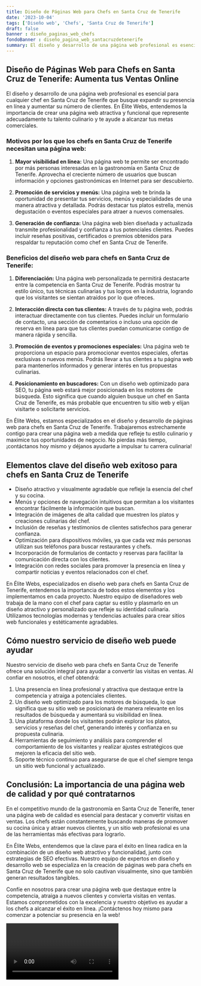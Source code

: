 ```yaml
---
title: Diseño de Páginas Web para Chefs en Santa Cruz de Tenerife
date: '2023-10-04'
tags: ['Diseño web', 'Chefs', 'Santa Cruz de Tenerife']
draft: false
banner : diseño_paginas_web_chefs
fondoBanner : diseño_pagina_web_santacruzdetenerife
summary: El diseño y desarrollo de una página web profesional es esencial para cualquier chef en Santa Cruz de Tenerife que busque expandir su presencia en línea y aumentar su número de clientes. En Élite Webs, entendemos la importancia de crear una página web atractiva y funcional que represente adecuadamente tu talento culinario y te ayude a alcanzar tus metas comerciales. 
---
```


## Diseño de Páginas Web para Chefs en Santa Cruz de Tenerife: Aumenta tus Ventas Online

El diseño y desarrollo de una página web profesional es esencial para cualquier chef en Santa Cruz de Tenerife que busque expandir su presencia en línea y aumentar su número de clientes. En Élite Webs, entendemos la importancia de crear una página web atractiva y funcional que represente adecuadamente tu talento culinario y te ayude a alcanzar tus metas comerciales. 

### Motivos por los que los chefs en Santa Cruz de Tenerife necesitan una página web:

1. **Mayor visibilidad en línea:** Una página web te permite ser encontrado por más personas interesadas en la gastronomía en Santa Cruz de Tenerife. Aprovecha el creciente número de usuarios que buscan información y opciones gastronómicas en Internet para ser descubierto.

2. **Promoción de servicios y menús:** Una página web te brinda la oportunidad de presentar tus servicios, menús y especialidades de una manera atractiva y detallada. Podrás destacar tus platos estrella, menús degustación o eventos especiales para atraer a nuevos comensales.

3. **Generación de confianza:** Una página web bien diseñada y actualizada transmite profesionalidad y confianza a tus potenciales clientes. Puedes incluir reseñas positivas, certificados o premios obtenidos para respaldar tu reputación como chef en Santa Cruz de Tenerife.

### Beneficios del diseño web para chefs en Santa Cruz de Tenerife:

1. **Diferenciación:** Una página web personalizada te permitirá destacarte entre la competencia en Santa Cruz de Tenerife. Podrás mostrar tu estilo único, tus técnicas culinarias y tus logros en la industria, logrando que los visitantes se sientan atraídos por lo que ofreces.

2. **Interacción directa con tus clientes:** A través de tu página web, podrás interactuar directamente con tus clientes. Puedes incluir un formulario de contacto, una sección de comentarios o incluso una opción de reserva en línea para que tus clientes puedan comunicarse contigo de manera rápida y sencilla.

3. **Promoción de eventos y promociones especiales:** Una página web te proporciona un espacio para promocionar eventos especiales, ofertas exclusivas o nuevos menús. Podrás llevar a tus clientes a tu página web para mantenerlos informados y generar interés en tus propuestas culinarias.

4. **Posicionamiento en buscadores:** Con un diseño web optimizado para SEO, tu página web estará mejor posicionada en los motores de búsqueda. Esto significa que cuando alguien busque un chef en Santa Cruz de Tenerife, es más probable que encuentren tu sitio web y elijan visitarte o solicitarte servicios.

En Élite Webs, estamos especializados en el diseño y desarrollo de páginas web para chefs en Santa Cruz de Tenerife. Trabajaremos estrechamente contigo para crear una página web a medida que refleje tu estilo culinario y maximice tus oportunidades de negocio. No pierdas más tiempo, ¡contáctanos hoy mismo y déjanos ayudarte a impulsar tu carrera culinaria!

<GifSeo />

<Cta />

## Elementos clave del diseño web exitoso para chefs en Santa Cruz de Tenerife

- Diseño atractivo y visualmente agradable que refleje la esencia del chef y su cocina.
- Menús y opciones de navegación intuitivos que permitan a los visitantes encontrar fácilmente la información que buscan.
- Integración de imágenes de alta calidad que muestren los platos y creaciones culinarias del chef.
- Inclusión de reseñas y testimonios de clientes satisfechos para generar confianza.
- Optimización para dispositivos móviles, ya que cada vez más personas utilizan sus teléfonos para buscar restaurantes y chefs.
- Incorporación de formularios de contacto y reservas para facilitar la comunicación directa con los clientes.
- Integración con redes sociales para promover la presencia en línea y compartir noticias y eventos relacionados con el chef.

En Élite Webs, especializados en diseño web para chefs en Santa Cruz de Tenerife, entendemos la importancia de todos estos elementos y los implementamos en cada proyecto. Nuestro equipo de diseñadores web trabaja de la mano con el chef para captar su estilo y plasmarlo en un diseño atractivo y personalizado que refleje su identidad culinaria. Utilizamos tecnologías modernas y tendencias actuales para crear sitios web funcionales y estéticamente agradables.

## Cómo nuestro servicio de diseño web puede ayudar

Nuestro servicio de diseño web para chefs en Santa Cruz de Tenerife ofrece una solución integral para ayudar a convertir las visitas en ventas. Al confiar en nosotros, el chef obtendrá:

1. Una presencia en línea profesional y atractiva que destaque entre la competencia y atraiga a potenciales clientes.
2. Un diseño web optimizado para los motores de búsqueda, lo que significa que su sitio web se posicionará de manera relevante en los resultados de búsqueda y aumentará su visibilidad en línea.
3. Una plataforma donde los visitantes podrán explorar los platos, servicios y reseñas del chef, generando interés y confianza en su propuesta culinaria.
4. Herramientas de seguimiento y análisis para comprender el comportamiento de los visitantes y realizar ajustes estratégicos que mejoren la eficacia del sitio web.
5. Soporte técnico continuo para asegurarse de que el chef siempre tenga un sitio web funcional y actualizado.

## Conclusión: La importancia de una página web de calidad y por qué contratarnos

En el competitivo mundo de la gastronomía en Santa Cruz de Tenerife, tener una página web de calidad es esencial para destacar y convertir visitas en ventas. Los chefs están constantemente buscando maneras de promover su cocina única y atraer nuevos clientes, y un sitio web profesional es una de las herramientas más efectivas para lograrlo.

En Élite Webs, entendemos que la clave para el éxito en línea radica en la combinación de un diseño web atractivo y funcionalidad, junto con estrategias de SEO efectivas. Nuestro equipo de expertos en diseño y desarrollo web se especializa en la creación de páginas web para chefs en Santa Cruz de Tenerife que no solo cautivan visualmente, sino que también generan resultados tangibles.

Confíe en nosotros para crear una página web que destaque entre la competencia, atraiga a nuevos clientes y convierta visitas en ventas. Estamos comprometidos con la excelencia y nuestro objetivo es ayudar a los chefs a alcanzar el éxito en línea. ¡Contáctenos hoy mismo para comenzar a potenciar su presencia en la web!

<Video />

<CtaBot job='Chefs' city='Santa Cruz de Tenerife'/>

<Gmaps query='Santa Cruz de Tenerife+españa+maps' />